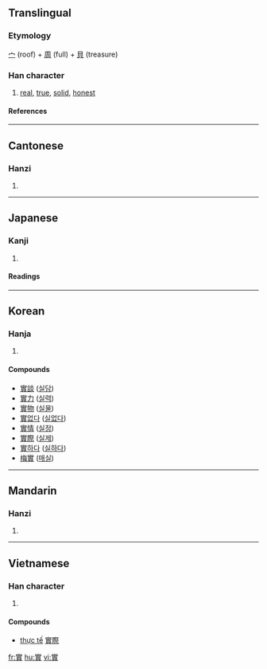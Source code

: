 {{see|实|実}}

==Translingual==
===Etymology===
[[宀]] (roof) + [[周]] (full) + [[貝]] (treasure)
===Han character===
{{Han char|rn=40|rad=宀|as=11|sn=14|four=3080<sub>6</sub>|canj=十田十金 (JWJC)}}
# [[real]], [[true]], [[solid]], [[honest]]
====References====
{{Han ref|kx=0291.040|dkj=07294|dj=0575.070|hdz=20952.030|uh=5BE6|ud=23526|bh=B9EA|bd=47594}}

----
==Cantonese==
===Hanzi===
{{yue-hanzi|jyut=|y=sat6}}
# {{defn|Cantonese}}

----
==Japanese==
===Kanji===
{{ja-kanji|grade=|rs=宀11}}
# {{defn|Japanese}} 
====Readings====
{{ja-readings|on=[[じつ]] (jitsu), [[しつ]] (shitsu), [[じち]] (jichi)|kun=[[み]] (mi), [[みのる]] (minoru)}}

----
==Korean==
===Hanja===
{{ko-hanja|hangeul=[[실]]|rv=sil|mr=sil}}
# {{defn|Korean}}


====Compounds====
*[[實談]] ([[실담]])
*[[實力]] ([[실력]])
*[[實物]] ([[실물]])
*[[實없다]] ([[실없다]])
*[[實情]] ([[실정]])
*[[實際]] ([[실제]])
*[[實하다]] ([[실하다]])
*[[梅實]] ([[매실]])

----
==Mandarin==
===Hanzi===
{{cmn-hanzi|sim=实|pin=[[shí]] ([[shi2]])|wg=shih<sup>2</sup>}}
# {{defn|Mandarin}}
----

==Vietnamese==
===Han character===
{{vi-hantu|thực}}
# {{defn|Vietnamese}}

====Compounds====
*[[thực tế]] [[實際]]

[[fr:實]]
[[hu:實]]
[[vi:實]]